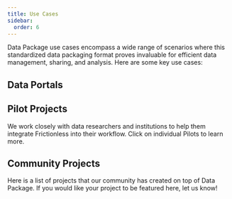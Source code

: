 ```yaml
---
title: Use Cases
sidebar:
  order: 6
---
```



Data Package use cases encompass a wide range of scenarios where this standardized data packaging format proves invaluable for efficient data management, sharing, and analysis. Here are some key use cases:

## Data Portals

<LinkCard
  title="Our World in Data"
  description="<img src='../../assets/owid.png' /><br /> This is an ongoing collection of datasets with source information in CSV+datapackage format, exported automatically from the ourworldindata.org database. Most datasets included here are annual time series data for social and economic indicators by country."
  href="https://github.com/owid/owid-datasets"
/>

## Pilot Projects

We work closely with data researchers and institutions to help them integrate Frictionless into their workflow. Click on individual Pilots to learn more.

<CardGrid>
<LinkCard
  title="BCO-DMO"
  description="<img src='../../assets/bcodmo.png' /> A pilot collaboration with the Biological and Chemical Oceanography Data Management Office (BCO-DMO)."
  href="https://frictionlessdata.io/blog/2020/02/10/frictionless-data-pipelines-for-open-ocean/"
/>

<LinkCard
  title="PUDL"
  description="<img src='../../assets/pudl.png' /> A pilot collaboration with the Public Utility Data Liberation project (PUDL), aimed at simplifying the usability of US energy data."
  href="https://frictionlessdata.io/blog/2020/03/18/frictionless-data-pilot-study/"
/>

<LinkCard
  title="Dryad"
  description="<img src='../../assets/dryad.png' /> A pilot project to integrate Frictionless Data Validation within Dryad, a curated resource that enhances the discoverability, reusability, and citation of research data."
  href="https://blog.okfn.org/2020/11/18/dryad-and-frictionless-data-collaboration/"
/>

<LinkCard
  title="Data Readiness Group"
  description="<img src='../../assets/oxford-drg.png' /> A pilot collaboration with Dr. Philippe Rocca-Serra's Data Readiness Group at Oxford, focusing on streamlining the reporting of scientific experimental results using Data Package specifications."
  href="https://blog.okfn.org/2020/07/21/clarifying-the-semantics-of-data-matrices-and-results-tables-a-frictionless-data-pilot/"
/>

<LinkCard
  title="Data Management for TEDDINET"
  description="<img src='../../assets/dm4t.png' /> A pilot collaboration applying Frictionless Data approaches to address data legacy challenges within the TEDDINET project, a research network dedicated to transforming energy demand in buildings."
  href="https://frictionlessdata.io/blog/2017/12/19/dm4t/"
/>

<LinkCard
  title="Western Pennsylvania Regional Data Center"
  description="<img src='../../assets/uop-logo.png' /> A pilot collaboration to showcase an implementation that expounds on the quality and description of datasets in CKAN-based open data portals with the Western Pennsylvania Regional Data Center - a part of The University of Pittsburgh Center for Urban and Social Research."
  href="https://frictionlessdata.io/blog/2017/12/15/university-of-pittsburgh/"
/>

<LinkCard
  title="UK Data Service"
  description="<img src='../../assets/ukds-logo.png' /> A pilot collaboration to utilize Frictionless Data software for assessing and reporting on data quality, as well as generating visualizations from data and metadata within the UK data context."
  href="https://frictionlessdata.io/blog/2017/12/12/ukds/"
/>

<LinkCard
  title="eLife"
  description="<img src='../../assets/elife-logo.png' /> A pilot collaboration to explore the use of the goodtables library for validating all scientific research datasets hosted by eLife and advocating for open data reuse in Life and Biomedical sciences."
  href="https://frictionlessdata.io/blog/2017/10/24/elife/"
/>

<LinkCard
  title="University of Cambridge - Retinal Mosaics"
  description="<img src='../../assets/cambridge.png' /> A pilot collaboration to trial Frictionless software for packaging and reading data, supporting computational techniques in the investigation of nervous system development."
  href="https://frictionlessdata.io/blog/2017/08/15/university-of-cambridge/"
/>

<LinkCard
  title="Pacific Northwest National Laboratory - Active Data Biology"
  description="<img src='../../assets/pnnl.png' /> A pilot collaboration to explore the use of Frictionless Data's specifications and software for generating schemas for tabular data and validating metadata within a biological application hosted on GitHub."
  href="https://frictionlessdata.io/blog/2017/06/26/pacific-northwest-national-laboratory-active-data-biology/"
/>

<LinkCard
  title="Causa Natura - Pescando Datos"
  description="<img src='../../assets/causanatura.png' /> A pilot collaboration to employ data validation software within the Causa Natura project, enhancing data quality to support fisher communities and advocacy groups."
  href="https://frictionlessdata.io/blog/2017/08/15/causa-natura-pescando-datos/"
/>
</CardGrid>

## Community Projects

Here is a list of projects that our community has created on top of Data Package. If you would like your project to be featured here, let us know!

<CardGrid>
<LinkCard
  title="Libraries Hacked"
  description="<img src='../../assets/libraries-hacked-logo.png' /> Libraries hacked is a project started in 2014 to promote the use of open data in libraries."
  href="https://frictionlessdata.io/blog/2022/02/07/libraries-hacked/"
/>

<LinkCard
  title="Open Data Blend"
  description="<img src='../../assets/odb.png' /> Open Data Blend is a set of open data services that aim to make large and complex UK open data easier to analyze."
  href="https://frictionlessdata.io/blog/2021/07/12/open-data-blend/"
/>

<LinkCard
  title="Data Curator"
  description="<img src='../../assets/data-curator.png' /> Data Curator is a simple desktop data editor to help describe, validate and share usable open data."
  href="https://frictionlessdata.io/blog/2019/03/01/datacurator/"
/>

<LinkCard
  title="HubMAP"
  description="<img src='../../assets/hubmap.png' /> HuBMAP is creating an open, global atlas of the human body at the cellular level."
  href="https://frictionlessdata.io/blog/2021/02/04/tableschema-to-template/"
/>

<LinkCard
  title="Etalab"
  description="<img src='../../assets/etalab.png' /> Etalab, a department of the French interministerial digital service, launched schema.data.gouv.fr."
  href="https://frictionlessdata.io/blog/2020/05/22/etalab-case-study-schemas-data-gouv-fr/"
/>

<LinkCard
  title="Nimble Learn - datapackage-m"
  description="<img src='../../assets/nimblelearn.png' /> A set of functions written in Power Query M for working with Tabular Data Packages in Power BI Desktop and Power Query for Excel."
  href="https://frictionlessdata.io/blog/2018/07/20/nimblelearn/"
/>

<LinkCard
  title="Nimble Learn - Datapackage-connector"
  description="<img src='../../assets/nimblelearn.png' /> Power BI Custom Connector that loads one or more tables from Tabular Data Packages into Power BI."
  href="https://frictionlessdata.io/blog/2019/07/22/nimblelearn-dpc/"
/>

<LinkCard
  title="Zegami"
  description="<img src='../../assets/zegami-logo.png' /> Zegami is using Frictionless Data specifications for data management and syntactic analysis on their visual data analysis platform."
  href="https://frictionlessdata.io/blog/2017/09/28/zegami/"
/>

<LinkCard
  title="Center for Data Science and Public Policy, Workforce Data Initiative"
  description="<img src='../../assets/chicago.png' /> Supporting state and local workforce boards in managing and publishing data."
  href="https://frictionlessdata.io/blog/2017/08/15/center-for-data-science-and-public-policy-workforce-data-initiative/"
/>

<LinkCard
  title="Cell Migration Standardization Organization"
  description="<img src='../../assets/cmso-logo.png' /> Using Frictionless Data specs to package cell migration data and load it into Pandas for data analysis and creation of visualizations."
  href="https://frictionlessdata.io/blog/2017/05/23/cmso/"
/>

<LinkCard
  title="Collections as Data Facets - Carnegie Museum of Art Collection Data"
  description="<img src='../../assets/cmoa-logo.png' /> Use of Frictionless Data specifications in the release of Carnegie Museum of Arts’ Collection Data for public access & creative use."
  href="https://frictionlessdata.io/blog/2017/08/09/collections-as-data/"
/>

<LinkCard
  title="OpenML"
  description="<img src='../../assets/openml.png' /> OpenML is an online platform and service for machine learning, whose goal is to make ML and data analysis simple."
  href="https://frictionlessdata.io/blog/2017/12/04/openml/"
/>

<LinkCard
  title="The Data Retriever"
  description="<img src='../../assets/data-retriever-logo.png' /> Data Retriever uses Frictionless Data specifications to generate and package metadata for publicly available data."
  href="https://frictionlessdata.io/blog/2017/05/24/the-data-retriever/"
/>

<LinkCard
  title="Tesera"
  description="<img src='../../assets/tesera-logo.png' /> Tesera uses Frictionless Data specifications to package data in readiness for use in different systems and components."
  href="https://frictionlessdata.io/blog/2016/11/15/tesera/"
/>

<LinkCard
  title="data.world"
  description="<img src='../../assets/data-world-logo.png' /> data.world uses Frictionless Data specifications to generate schema and metadata related to an uploaded dataset and containerize all three in a Tabular Data Package."
  href="https://frictionlessdata.io/blog/2017/04/11/dataworld/"
/>

<LinkCard
  title="John Snow Labs"
  description="<img src='../../assets/john-snow-labs-logo.png' /> John Snow Labs uses Frictionless Data specifications to avail data to users for analysis."
  href="https://frictionlessdata.io/blog/2017/03/28/john-snow-labs/"
/>

<LinkCard
  title="Open Power System Data"
  description="<img src='../../assets/opsd-logo.png' /> Open Power System Data uses Frictionless Data specifications to avail energy data for analysis and modeling."
  href="https://frictionlessdata.io/blog/2016/11/15/open-power-system-data/"
/>

<LinkCard
  title="Dataship"
  description="<img src='../../assets/dataship-logo.png' /> Dataship used Frictionless Data specifications as the basis for its easy to execute, edit and share notebooks for data analysis."
  href="https://frictionlessdata.io/blog/2016/11/15/dataship/"
/>

<LinkCard
  title="European Commission"
  description="<img src='../../assets/european-commission.svg' /> The European Commission launched a CSV schema validator using the tabular data package specification, as part of the ISA² Interoperability Testbed."
  href="https://frictionlessdata.io/blog/2021/06/28/frictionless-specs-european-commission/"
/>

<LinkCard
  title="Validata"
  description="<img src='../../assets/validata.png' /> OpenDataFrance created Validata, a platform for local public administration in France to validate CSV files on the web, using the tabular data package specification."
  href="https://frictionlessdata.io/blog/2020/04/23/table-schema-catalog/"
/>
</CardGrid>
